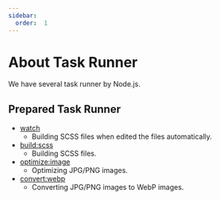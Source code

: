 ```yaml
---
sidebar:
  order:  1
---
```


# About Task Runner

We have several task runner by Node.js.

## Prepared Task Runner

- [watch](/docs/html/task-runner/scripts/watch)
  - Building SCSS files when edited the files automatically.
- [build:scss](/docs/html/task-runner/scripts/build-scss)
  - Building SCSS files.
- [optimize:image](/docs/html/task-runner/scripts/optimize-image)
  - Optimizing JPG/PNG images.
- [convert:webp](/docs/html/task-runner/scripts/convert-webp)
  - Converting JPG/PNG images to WebP images.
